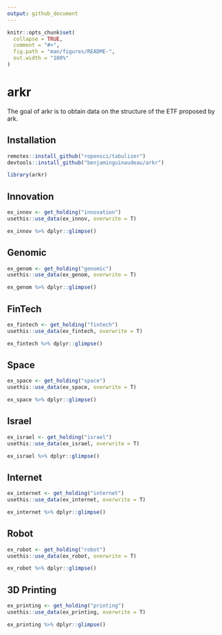 ```yaml
---
output: github_document
---
```


<!-- README.md is generated from README.Rmd. Please edit that file -->

```r
knitr::opts_chunk$set(
  collapse = TRUE,
  comment = "#>",
  fig.path = "man/figures/README-",
  out.width = "100%"
)
```

# arkr

<!-- badges: start -->
<!-- badges: end -->

The goal of arkr is to obtain data on the structure of the ETF proposed by ark.

## Installation

``` r
remotes::install_github("ropensci/tabulizer")
devtools::install_github("benjaminguinaudeau/arkr")
```

```r
library(arkr)
```


## Innovation

```r
ex_innov <- get_holding("innovation")
usethis::use_data(ex_innov, overwrite = T)
```


```r
ex_innov %>% dplyr::glimpse()
```

## Genomic

```r
ex_genom <- get_holding("genomic")
usethis::use_data(ex_genom, overwrite = T)
```


```r
ex_genom %>% dplyr::glimpse()
```

## FinTech

```r
ex_fintech <- get_holding("fintech")
usethis::use_data(ex_fintech, overwrite = T)
```


```r
ex_fintech %>% dplyr::glimpse()
```

## Space

```r
ex_space <- get_holding("space")
usethis::use_data(ex_space, overwrite = T)
```


```r
ex_space %>% dplyr::glimpse()
```

## Israel

```r
ex_israel <- get_holding("israel")
usethis::use_data(ex_israel, overwrite = T)
```


```r
ex_israel %>% dplyr::glimpse()
```

## Internet

```r
ex_internet <- get_holding("internet")
usethis::use_data(ex_internet, overwrite = T)
```


```r
ex_internet %>% dplyr::glimpse()
```

## Robot

```r
ex_robot <- get_holding("robot")
usethis::use_data(ex_robot, overwrite = T)
```


```r
ex_robot %>% dplyr::glimpse()
```

## 3D Printing

```r
ex_printing <- get_holding("printing")
usethis::use_data(ex_printing, overwrite = T)
```


```r
ex_printing %>% dplyr::glimpse()
```
